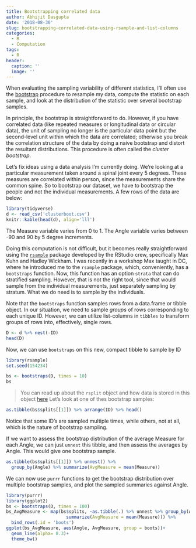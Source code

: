 ```yaml
---
title: Bootstrapping correlated data
author: Abhijit Dasgupta
date: '2018-08-30'
slug: bootstrapping-correlated-data-using-rsample-and-list-columns
categories:
  - R
  - Computation
tags:
  - R
header:
  caption: ''
  image: ''
---
```


When evaluating the sampling variability of different statistics, I'll often use the 
[bootstrap](https://en.wikipedia.org/wiki/Bootstrapping_(statistics))
procedure to resample my data, compute the statistic on each sample, and look at the distribution of the statistic over several bootstrap samples. 

In principle, the bootstrap is straightforward to do. However, if you have correlated data (like repeated measures or longitudinal data or circular data), the unit of sampling no longer is the particular data point but the second-level unit within which the data are correlated; otherwise you break the correlation structure of the data by doing a naive bootstrap and distort the resultant distributions. This procedure is often called the *cluster bootstrap*. 

Let's fix ideas using a data analysis I'm currently doing. We're looking at a particular measurement taken around a spinal joint every 5 degrees. These measures are correlated within person, since the measurements share the common spine. So to bootstrap our dataset, we have to bootstrap the people and not the individual measurements. A few rows of the data are below:

```r
library(tidyverse)
d <- read_csv('clusterboot.csv')
knitr::kable(head(d), align='lll')
```

The Measure variable varies from 0 to 1. The Angle variable varies between -90 and 90 by 5 degree increments.


Doing this computation is not difficult, but it becomes really straightforward using the [`rsample`](https://tidymodels.github.io/rsample/index.html) package developed by the RStudio crew, specifically Max Kuhn and Hadley Wickham. I was recently in a workshop Max taught in DC, where he introduced me to the `rsample` package, which, conveniently, has a `bootstraps` function. Now, this function has an option `strata` that can do stratified sampling. However, that is not the right tool, since that would sample from the individual measurements, just separately sampling by stratum. What we do need is to sample by the individuals.

Note that the `bootstraps` function samples rows from a data.frame or tibble object. In our situation, we need to sample *groups* of rows corresponding to each unique ID. However, we can utilize list-columns in `tibbles` to transform groups of rows into, effectively, single rows.

```r
D <- d %>% nest(-ID)
head(D)
```

Now, we can use `bootstraps` on this new, compact tibble to sample by ID

```r
library(rsample)
set.seed(154234)

bs <- bootstraps(D, times = 10)
bs
```

> You can read up about the `rsplit` object and how data is stored in this object [here]()
Let's look at one of thes bootstrap samples:

```r
as.tibble(bs$splits[[1]]) %>% arrange(ID) %>% head()
```

Notice that some ID's are sampled multiple times, while others, not at all, which is the nature
of bootstrap sampling.

If we want to assess the bootstrap distribution of the average Measure for each Angle, we can 
just `unnest` this tibble, and then assess the averages by Angle. This would give one bootstrap sample. 

```r
as.tibble(bs$splits[[1]]) %>% unnest() %>% 
  group_by(Angle) %>% summarize(AvgMeasure = mean(Measure))
```

We can now use `purrr` functions to get the bootstrap distribution over multiple bootstrap samples, and plot the sampled summaries against Angle. 

```r
library(purrr)
library(ggplot2)
bs <- bootstraps(D, times = 100)
bs_AvgMeasure <- map(bs$splits, ~as.tibble(.) %>% unnest %>% group_by(Angle) %>% 
                       summarize(AvgMeasure = mean(Measure))) %>% 
  bind_rows(.id = 'boots')
ggplot(bs_AvgMeasure, aes(Angle, AvgMeasure, group = boots))+
  geom_line(alpha= 0.3)+
  theme_bw()
```


